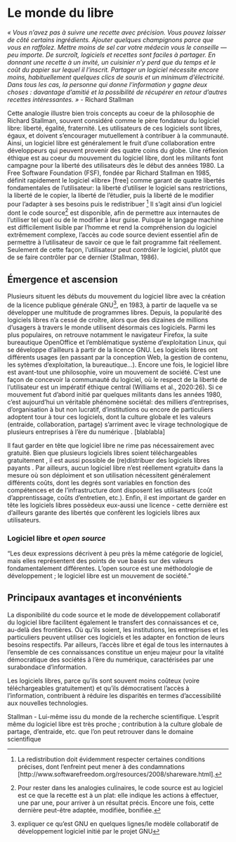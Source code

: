 # Le monde du libre

*« Vous n'avez pas à suivre une recette avec précision. Vous pouvez laisser de côté certains ingrédients. Ajouter quelques champignons parce que vous en raffolez. Mettre moins de sel car votre médecin vous le conseille --- peu importe. De surcroît, logiciels et recettes sont faciles à partager. En donnant une recette à un invité, un cuisinier n'y perd que du temps et le coût du papier sur lequel il l'inscrit. Partager un logiciel nécessite encore moins, habituellement quelques clics de souris et un minimum d'électricité. Dans tous les cas, la personne qui donne l'information y gagne deux choses : davantage d'amitié et la possibilité de récupérer en retour d'autres recettes intéressantes. »* - Richard Stallman <!--
source de la citation: Richard Stallman et la révolution du logiciel libre - Une biographie autorisée
(2020:27).  
-->

```{=html}
<!--
1. Qu'est-ce que le logiciel libre? 
-->
```
Cette analogie illustre bien trois concepts au coeur de la philosophie de Richard Stallman, souvent considéré comme le père fondateur du logiciel libre: liberté, égalité, fraternité. Les utilisateurs de ces logiciels sont libres, égaux, et doivent s'encourager mutuellement à contribuer à la communauté. Ainsi, un logiciel libre est généralement le fruit d'une collaboration entre développeurs qui peuvent provenir des quatre coins du globe. Une réflexion éthique est au coeur du mouvement du logiciel libre, dont les militants font campagne pour la liberté des utilisateurs dès le début des années 1980. La Free Software Foundation (FSF), fondée par Richard Stallman en 1985, définit rapidement le logiciel «libre» \[free\] comme garant de quatre libertés fondamentales de l'utilisateur: la liberté d'utiliser le logiciel sans restrictions, la liberté de le copier, la liberté de l'étudier, puis la liberté de le modifier pour l'adapter à ses besoins puis le redistribuer [^chapitre_2-1] Il s'agit ainsi d'un logiciel dont le code source[^chapitre_2-2] est disponible, afin de permettre aux internautes de l'utiliser tel quel ou de le modifier à leur guise. Puisque le langage machine est difficilement lisible par l'homme et rend la compréhension du logiciel extrêmement complexe, l'accès au code source devient essentiel afin de permettre à l'utilisateur de savoir ce que le fait programme fait réellement. Seulement de cette façon, l'utilisateur peut *contrôler* le logiciel, plutôt que de se faire contrôler par ce dernier (Stallman, 1986).

[^chapitre_2-1]: La redistribution doit évidemment respecter certaines conditions précises, dont l'enfreint peut mener à des condamnations \[http://www.softwarefreedom.org/resources/2008/shareware.html\].

[^chapitre_2-2]: Pour rester dans les analogies culinaires, le code source est au logiciel est ce que la recette est à un plat: elle indique les actions à effectuer, une par une, pour arriver à un résultat précis. Encore une fois, cette dernière peut-être adaptée, modifiée, bonifiée.

## Émergence et ascension

Plusieurs situent les débuts du mouvement du logiciel libre avec la création de la licence publique générale GNU[^chapitre_2-3], en 1983, à partir de laquelle va se développer une multitude de programmes libres. Depuis, la popularité des logiciels libres n'a cessé de croître, alors que des dizaines de millions d'usagers à travers le monde utilisent désormais ces logiciels. Parmi les plus populaires, on retrouve notamment le navigateur Firefox, la suite bureautique OpenOffice et l'emblématique système d'exploitation Linux, qui se développe d'ailleurs à partir de la licence GNU. Les logiciels libres ont différents usages (en passant par la conception Web, la gestion de contenu, les sytèmes d'exploitation, la bureautique...). Encore une fois, le logiciel libre est avant-tout une philosophie, voire un mouvement de société. C'est une façon de concevoir la communauté du logiciel, où le respect de la liberté de l'utilisateur est un impératif éthique central \textcolor{red}{(reformuler?)} (Williams et al., 2020:26). Si ce mouvement fut d'abord initié par quelques militants dans les années 1980, c'est aujourd'hui un véritable phénomène sociétal: des milliers d'entreprises, d'organisation à but non lucratif, d'institutions ou encore de particuliers adoptent tour à tour ces logiciels, dont la culture globale et les valeurs (entraide, collaboration, partage) s'arriment avec le virage technologique de plusieurs entreprises à l'ère du numérique \textcolor{red}{(retravailler, mais l'idée est là)}. \[blablabla\]

[^chapitre_2-3]: expliquer ce qu'est GNU en quelques lignes/le modèle collaboratif de développement logiciel initié par le projet GNU

Il faut garder en tête que logiciel libre ne rime pas nécessairement avec gratuité. Bien que plusieurs logiciels libres soient téléchargeables gratuitement \textcolor{red}{(donner des exemples)}, il est aussi possible de (re)distribuer des logiciels libres payants \textcolor{red}{(reformuler, pas clair)}. Par ailleurs, aucun logiciel libre n'est réellement «gratuit» dans la mesure où son déploiment et son utilisation nécessitent généralement différents coûts, dont les degrés sont variables en fonction des compétences et de l'infrastructure dont disposent les utilisateurs (coût d'apprentissage, coûts d'entretien, etc.). Enfin, il est important de garder en tête les logiciels libres possèdeux eux-aussi une licence - cette dernière est d'ailleurs garante des libertés que confèrent les logiciels libres aux utilisateurs.

### Logiciel libre et *open source*

"Les deux expressions décrivent à peu près la même catégorie de logiciel, mais elles représentent des points de vue basés sur des valeurs fondamentalement différentes. L'open source est une méthodologie de développement ; le logiciel libre est un mouvement de société."

```{=html}
<!--
"Le logiciel libre participe au partage du savoir et à la préservation des libertés fondamentales à l’ère du numérique"
"Le logiciel libre garantit l’égalité d’accès de tous les québécois aux nouvelles richesses de l’ère numérique."


Faire le lien avec les défis de l'ère numérique (chapitre 2)

facilite le transfert des connaissances au-delà des frontières 

bien non marchant - partage au plus grand nombre


-->
```
## Principaux avantages et inconvénients

```{=html}
<!--

(Catherine)

En bref, la licence d’un logiciel propriétaire donne normalement à l’utilisateur des droits de
locataire : il peut utiliser le logiciel, mais il ne lui appartient pas. Par contre, la licence libre confère
des droits de propriétaire. L’utilisateur a le droit d’installer le logiciel sur autant d’ordinateurs que
désiré, le modifier selon ses besoins et le distribuer avec ou sans ses modifications. Il peut même
demander d’être payé pour distribuer des copies, avec ou sans ses modifications. Par exemple, le
logiciel Ubuntu, une version de Linux, peut être téléchargé gratuitement du site Ubuntu.com. Il
est aussi vendu par Amazon.com pour 12$ la copie, plus les frais d’expédition!


2. Avantages et inconvénients 
- Avantages
  - Qualité
  - Coût raisonnable (ou gratuité) X
  - Forte réactivité 
  - Flexibilité X
  - Fiabilité
  - Transparence du code source X
  - Pérennité X
  - Sécurité X
  - Interoperabilité
  - Fraternité X
  
- Inconvénients 
  - Déficit de compétences
  - Risques associés à la disponibilité du code source 
  - Le problème du trop de choix
  - Problèmes liés à la configuration
  - Absence de soutien personnalisé 
  - Aucune garantie
  
(Félix)

Petit paragraphe d'intro sur "liberté, égalité et fraternité" (Stallman)
  
Avantages :
  
  1. Le partage des connaissances 
  
    - Le but premier lors de la création du logiciel libre était un but éthique "de préserver une culture de partage et d’entraide dans la programmation informatique, en opposition aux restrictions d’utilisation imposées par certains éditeurs commerciaux." La dimension éthique reste l'une des principales qui motivent les acteurs `développer les logiciels libres, bien qu'il y est également des motivations souvent économiques (ou autre) (IRIS, p.2)

    - Puisque les logiciels sont "libres" et donc qu'ils ne sont jamais soumis à des restrictions d'utilisation, il y a une forte collaboration par internet dans une dynamique d’«innovation ascendante» et d'entraide (IRIS,          p.2)
    
    - Amélioratio constante, entraide, savoir partagé, plusieurs milliers de contributeurs, * les contributions ne  sont toutefois pas toujours bénévoles, "en effet, des entreprises participent au phénomène du logiciel libre        afin d’en obtenir certains gains financiers" (IRIS, p.2)
    
    - Les trois "types" de cercles d'acteurs" (IRIS, p.2)
    
    - Donc, plus grande égalité dans l'accès au savoir

    
  2. Avantages économiques : plus de liberté et d'égalité
  
    - Même s'ils ne sont pas dans tous les cas gratuits, les logiciels libres représentent pratiquement toujours une économie financière.
    
    - Pas seulement le coût d'achat, mais aussi le fait que l'on est moins dépendant d'un ensemble de logiciels intégrés
    
    - Les logiciels libres permettent donc une plus grande égalité dans l'accès aux nouvelles technologies, puisqu'ils ont de la majorité des cas, des coûts d'acquisition nettement moindre. 
    
    - L'adaptabilité des logiciels libres permet également de réduire les coûts, car les logiciels répondant mieux aux beosins des utiliateurs, ils leur permettent une meilleure efficacité (voir article sur les pneus d'auto)
    
    - Donner l'exemple de l'étude qui montre que c'est beaucoup plus économique, même si l'on doit compter les coûts de formation, lse outien technique, l'entretien et la  maintenance. (IRIS p.4) (thèse Karjalainen)
    
     - Donner un exemple d'un gouvernement qui change pour des logiciels libres ? (IRIS, p.4)
     - Cependant, une transition vers de slogiciels libres ne doit pas se faire seulement sur des bases économiques, mais dans une perspective globale de changement de culture, car sinon son succès n'est pas toujours assuré. Nous y reviendrons plus loin (voir l'échec de la transition de la ville de Freiburg en Allemagne)
     
     - Les logiciels libres permettent d'éviter de repayer régulièrement de nouvelles licenses et màj. Par exemple, un produit Microsoft a en général une durée de vie entre 5 et 10 ans (IRIS, p.6), tandis que le logiciel libre est adaptable et modifiable. Ces coût techniques de développement restent néanmoins nettement inférieurs aux coûts de renouvellement et de màj des logiciels propriétaires dans bien des cas.
     
     - L'argent sauvée des licences peut alors être investie dans le développement du logiciel libre (FACIL, p.9)
     
     - Le marché du logiciel libre : concurrentiel équitable et de meilleure qualité. "Le logiciel libre crée un marché libre et équitable des services informatiques. Les utilisateurs peuvent donc se trouver des fournisseurs devservices au juste prix, tandis que les programmeurs trouveront toujours àvqui offrir leurs services. Une concurrence saine est alors envisageable, ce qui entraîne une diminution des coûts et une augmentation de la qualité du service." (FACIL, p.4)
    
  3. Adaptabilité, indépendance et sécurité
  
  - Puisque les logiciels libres peuvent être modifiés à notre guise, ils représentent un réel atout permettant aux utilisateurs d'adapter le logiciel selon leurs besoins.
  
  - Liberté de développer le logiciel comme on le souhaite
  
  - Or, même si des utilisateurs ne disposent pas d'une assez grande expertise pour développer un logiciel libre, cela ne l'empêche pas pour autant de l'utiliser. En effet, "la majorité des logiciels libres sont distribués par des organisations ayant pignon
sur rue, avec du personnel permanent et des services de soutien à prix compétitif. Bien entendu,un logiciel libre donne la possibilité à son utilisateur de faire son propre développement, entretien et support, mais il ne l’oblige pas à le faire." (FACIL, p.11)
  
  - Les logiciels libres peuvent s'adapter à des besoins très particuliers et précis, ce que les logiciels propriétaires ne peuvent souvent pas (IRIS, p.3)
  
  - Cela donne une indépendance aux utilisateurs vis-à-vis des logiciels mal adaptés, couteux et qui "enferment" (voir autre article sur le fait qu'il faut souvent utiliser les logiciels de la même compagnie ex : Microsoft)
  
  - Du même coup, les logiciels libres exigent que l'on développe une certaine expertise "locale" si l'on veut en tirer le maximum des bénéfices. Les logiciels libres contribuent donc au développement d'un savoir-faire plus proche des utilisateurs. 
  
  - Il y a alors un gain de productivité et d'efficacité 
  
  - Permet de mieux structuré des organisations qui sont hétérogènes (FACIL, p.17)
  
  - Puisque l'on a accès aux codes sources des logiciels, cela augmente la sécurité (IRIS, p.3)
  
  - Pérénité du savir-faire que l'on développe (FACIL, p.5) 
  
  
Inconvénient :

  1. Transfert parfois difficile et besoin d'expertise
  
  - Exemple de la ville de Freiburg vs Munich. Il ne faut pas seulement transférer pour de raisons économiques, mais investir également dans le développement et s'assurer d'un soutient accru aux utilisateurs lors de la transition en assurant un soutien technique. (IRIS, p.4)
  
  - L'adoption de logiciels libres demande évidemment une certaine expertise technique. D'une part pour assurer le transfert d'un logiciel propriétaire vers un libre en évitant le plus possible les problèmes techniques qu'un tel changement d'habitude entraîne.
  
  - D'autre part, pour développer et adapter les logiciels libres aux besoins des utilisateurs
  
  -Difficulté de s'adapter à un nouveau logiciel lorsque l'on est habitué àun autre. On a alors besoin de formation des utilisateurs, de traduire certains éléments dans un autre langage, etc. (FACIL, p.8)

-->
```
La disponibilité du code source et le mode de développement collaboratif du logiciel libre facilitent également le transfert des connaissances et ce, au-delà des frontières. Où qu'ils soient, les institutions, les entreprises et les particuliers peuvent utiliser ces logiciels et les adapter en fonction de leurs besoins respectifs. Par ailleurs, l'accès libre et égal de tous les internautes à l'ensemble de ces connaissances constitue un enjeu majeur pour la vitalité démocratique des sociétés à l'ère du numérique, caractérisées par une surabondace d'information.

Les logiciels libres, parce qu'ils sont souvent moins coûteux (voire téléchargeables gratuitement) et qu'ils démocratisent l'accès à l'information, contribuent à réduire les disparités en termes d'accessibilité aux nouvelles technologies.

Stallman - Lui-même issu du monde de la recherche scientifique. L'esprit même du logiciel libre est très proche ; contribution à la culture globale de partage, d'entraide, etc. que l'on peut retrouver dans le domaine scientifique

```{=html}
<!--

"Cependant, il existe une disparité dans l’accessibilité aux nouvelles technologies à l’intérieur
des sociétés, entre riches et pauvres. Les logiciels libres, téléchargeables
gratuitement sur Internet, éliminent ces disparités et encouragent équitablement le développement du savoir-faire de tout un chacun."

Et sa croissance est forte et rapide grâce à son utilisation dans le cadre de la transformation numérique des entreprises
<!--



<!--
- Philosophie et rapide historique (apparition en 2006)
- Définition et clarifications conceptuelles 
  - La différence entre un logiciel libre et un logiciel gratuit 
  
  Un logiciel libre n’est pas nécessairement gratuit, et vice-versa. 
  
  - Distinction entre logiciel libre et open source 
  
  
  

3. Lien avec les sciences sociales numériques, le big data et le livre

4. Les résistances au logiciel libre
- Le manque de visibilité
- La peur de l'inconnu
- La résistance au changement

5. Au-delà du logiciel libre... 
- Les licences pour les données
  - Licences Creative Commons
  
  
"Les principes du logiciel libre ont également inspiré de nombreuses initiatives non directement liées à l’informatique et au développement des logiciels libres. La plus connue est sans aucun doute Wikipédia, qui se définit comme une encyclopédie libre, s’inspirant en cela explicitement du modèle du
logiciel libre. Soulignons également les licences Creative Commons et le mouvement des archives ouvertes et de libre accès aux revues scientifique"  
-->
```
```{=html}
<!--
SOURCES

Stallman, 1986: https://www.gnu.org/bulletins/bull1.txt

Williams et al, 2020 : Une biographie autorisée. https://iso.framadvd.org/standard/content2011/ubuntu/Data/Documents/pdf/framabooks/framabook6_stallman_v1_gnu-fdl.pdf

Sotfware Freedom Law Center: http://www.softwarefreedom.org/resources/2008/shareware.html


https://cdn.iris-recherche.qc.ca/uploads/publication/file/Note-Logiciels-libres.pdf

Document ass nat Québec: https://facil.qc.ca/files/2008-11-06_Assnat_0.pdf

GNU: https://www.gnu.org/gnu/linux-and-gnu.html

https://trepo.tuni.fi/bitstream/handle/10024/66646/978-951-44-8216-8.pdf?sequence=1



-->
```
